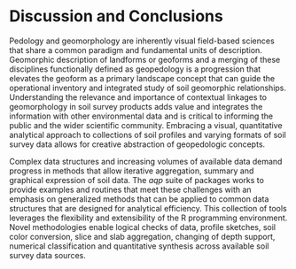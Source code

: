 

<!-- BTW, if you think you can do a cross reference to Chapter 4 (in de Discussion?), for example, how AQP could contribute to the geopedology framework presented in Figure 4.11, would be great. -->


<!-- 500 words -->
# Discussion and Conclusions

<!-- vision and major TODOs - future functionality not described here -->

Pedology and geomorphology are inherently visual field-based sciences that share a common paradigm and fundamental units of description.  Geomorphic description of landforms or geoforms and a merging of these disciplines functionally defined as geopedology is a progression that elevates the geoform as a primary landscape concept that can guide the operational inventory and integrated study of soil geomorphic relationships.  Understanding the relevance and importance of contextual linkages to geomorphology in soil survey products adds value and integrates the information with other environmental data and is critical to informing the public and the wider scientific community.  Embracing a visual, quantitative analytical approach to collections of soil profiles and varying formats of soil survey data allows for creative abstraction of geopedologic concepts.

Complex data structures and increasing volumes of available data demand progress in methods that allow iterative aggregation, summary and graphical expression of soil data. The *aqp* suite of packages works to provide examples and routines that meet these challenges with an emphasis on generalized methods that can be applied to common data structures that are designed for analytical efficiency.  This collection of tools leverages the flexibility and extensibility of the R programming environment.  Novel methodologies enable logical checks of data, profile sketches, soil color conversion, slice and slab aggregation, changing of depth support, numerical classification and quantitative synthesis across available soil survey data sources.   

 


